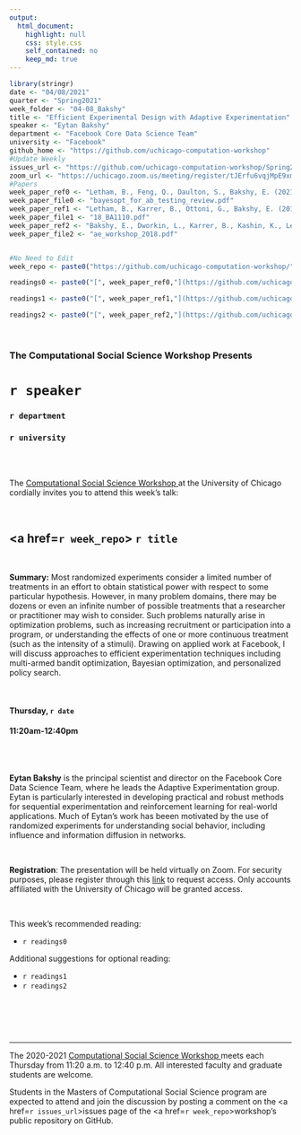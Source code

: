 ```yaml
---
output:
  html_document:
    highlight: null
    css: style.css
    self_contained: no
    keep_md: true
---
```


```r
library(stringr)
date <- "04/08/2021"
quarter <- "Spring2021"
week_folder <- "04-08_Bakshy"
title <- "Efficient Experimental Design with Adaptive Experimentation"
speaker <- "Eytan Bakshy"
department <- "Facebook Core Data Science Team"
university <- "Facebook"
github_home <- "https://github.com/uchicago-computation-workshop"
#Update Weekly
issues_url <- "https://github.com/uchicago-computation-workshop/Spring2021/issues/2"
zoom_url <- "https://uchicago.zoom.us/meeting/register/tJErfu6vqjMpE9xmQAuBstken9es1UOfeBzh"
#Papers
week_paper_ref0 <- "Letham, B., Feng, Q., Daulton, S., Bakshy, E. (2021). Real-World Bayesian Optimization with A/B Tests."
week_paper_file0 <- "bayesopt_for_ab_testing_review.pdf"
week_paper_ref1 <- "Letham, B., Karrer, B., Ottoni, G., Bakshy, E. (2019). Constrained Bayesian Optimization with Noisy Experiments. Bayesian Analysis, 14(2), (pp. 495-519)."
week_paper_file1 <- "18_BA1110.pdf"
week_paper_ref2 <- "Bakshy, E., Dworkin, L., Karrer, B., Kashin, K., Letham, B., Murthy, A., Singh, S. (2018). AE: A domain-agnostic platform for adaptive experimentation. In 'Workshop on System for ML.'"
week_paper_file2 <- "ae_workshop_2018.pdf"


#No Need to Edit
week_repo <- paste0("https://github.com/uchicago-computation-workshop/",quarter,"/tree/master/",week_folder)

readings0 <- paste0("[", week_paper_ref0,"](https://github.com/uchicago-computation-workshop/",quarter,"/blob/master/", week_folder,"/",week_paper_file0,")")

readings1 <- paste0("[", week_paper_ref1,"](https://github.com/uchicago-computation-workshop/",quarter,"/blob/master/", week_folder,"/",week_paper_file1,")")

readings2 <- paste0("[", week_paper_ref2,"](https://github.com/uchicago-computation-workshop/",quarter,"/blob/master/", week_folder,"/",week_paper_file2,")")


```



<br>

<h3 class=pfblock-header> The Computational Social Science Workshop Presents </h3>

<h1 class=pfblock-header3> `r speaker`</h1>
<h3 class=pfblock-header3> `r department` </h3>
<h3 class=pfblock-header3> `r university` </h3>

<br><br>



<p class=pfblock-header3>The <a href="https://macss.uchicago.edu/content/computation-workshop"> Computational Social Science Workshop </a> at the University of Chicago cordially invites you to attend this week's talk:</p>



<br>

<div class=pfblock-header3>
<h2 class=pfblock-header>
  <a href=`r week_repo`> `r title` </a>
</h2>

<br>
</div>



<p class=footertext2>

**Summary:** Most randomized experiments consider a limited number of treatments in an effort to obtain statistical power with respect to some particular hypothesis.  However, in many problem domains, there may be dozens or even an infinite number of possible treatments that a researcher or practitioner may wish to consider.  Such problems naturally arise in optimization problems, such as increasing recruitment or participation into a program, or understanding the effects of one or more continuous treatment (such as the intensity of a stimuli).  Drawing on applied work at Facebook, I will discuss approaches to efficient experimentation techniques including multi-armed bandit optimization, Bayesian optimization, and personalized policy search.

</p>

<br>

<h4 class=pfblock-header3> Thursday, `r date` </h4>
<h4 class=pfblock-header3> 11:20am-12:40pm </h4>

<br><br>

<p class=footertext2>

**Eytan Bakshy** is the principal scientist and director on the Facebook Core Data Science Team, where he leads the Adaptive Experimentation group. Eytan is particularly interested in developing practical and robust methods for sequential experimentation and reinforcement learning for real-world applications. Much of Eytan's work has beeen motivated by the use of randomized experiments for understanding social behavior, including influence and information diffusion in networks.
</p>

<br>

<p class=footertext2>
**Registration**: The presentation will be held virtually on Zoom. For security purposes, please register through this [link](`r zoom_url`) to request access. Only accounts affiliated with the University of Chicago will be granted access.
</p>

<br>

This week's recommended reading:

- `r readings0`

Additional suggestions for optional reading:

- `r readings1`
- `r readings2`

<br>

<br><br>

---

<p class=footertext> The 2020-2021 <a href="https://macss.uchicago.edu/content/computation-workshop"> Computational Social Science Workshop </a> meets each Thursday from 11:20 a.m. to 12:40 p.m. All interested faculty and graduate students are welcome.</p>



<p class=footertext>Students in the Masters of Computational Social Science program are expected to attend and join the discussion by posting a comment on the <a href=`r issues_url`>issues page</a> of the <a href=`r week_repo`>workshop's public repository on GitHub.</a></p>

